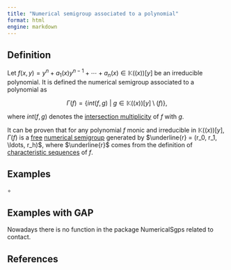 ```yaml
---
title: "Numerical semigroup associated to a polynomial"
format: html
engine: markdown
---
```


## Definition

Let $f(x,y) = y^n + a_1(x)y^{n-1} + \cdots + a_n(x) \in \mathbb{K}((x))[y]$ be an irreducible polynomial. It is defined the numerical semigroup associated to a polynomial as

$$
\Gamma(f) = \{int(f,g) ~ | ~ g \in \mathbb{K}((x))[y] \setminus (f) \},
$$

where $int(f,g)$ denotes the [intersection multiplicity](Intersection-multiplicity.qmd) of $f$ with $g$.

It can be proven that for any polynomial $f$ monic and irreducible in $\mathbb{K}((x))[y]$, $\Gamma(f)$ is a [free](../Families-NS/NS-free.qmd) [numerical semigroup](../Basic-concepts/Numerical-semigroup.qmd) generated by $\underline{r} = (r_0, r_1, \ldots, r_h)$, where $\underline{r}$ comes from the definition of [characteristic sequences](Characteristic-sequences.qmd) of $f$.

## Examples

$\circ$

## Examples with GAP

Nowadays there is no function in the package NumericalSgps related to contact.

## References
